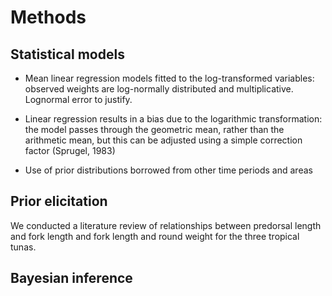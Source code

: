 
# Methods

## Statistical models

- Mean linear regression models fitted to the log-transformed variables: observed weights are log-normally distributed and multiplicative. Lognormal error to justify. 

- Linear regression results in a bias due to the logarithmic transformation: the model passes through the geometric mean, rather than the arithmetic mean, but this can be adjusted using a simple correction factor (Sprugel, 1983)

- Use of prior distributions borrowed from other time periods and areas

## Prior elicitation

We conducted a literature review of relationships between predorsal length and fork length and fork length and round weight for the three tropical tunas.

## Bayesian inference